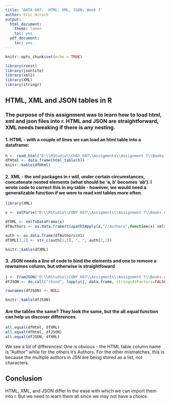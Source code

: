 ```yaml
---
title: 'DATA 607:  HTML, XML, JSON; Week 7'
author: Eric Hirsch
output:
  html_document:
    theme: lumen
    toc: yes
  pdf_document:
    toc: yes
---
```


```r
knitr::opts_chunk$set(echo = TRUE)
```

```r
library(rvest)
library(jsonlite)
library(xml2)
library(XML)
library(stringr)

```
## HTML, XML and JSON tables in R

### The purpose of this assignment was to learn how to load html, xml and json files into r.  HTML and JSON are straightforward, XML needs tweaking if there is any nesting.

#### 1. HTML - with a couple of lines we can load an html table into a dataframe:
```r
h <- read_html("D:\\RStudio\\CUNY_607\\Assigments\\Assignment 7\\Books.html.txt") 
dfHtml <- data.frame(html_table(h))
knitr::kable(dfHtml)
```

#### 2. XML - the xml packages in r will, under certain circumstances, concatenate nested elements (what should be 'a, b' becomes 'ab').  I wrote code to correct this in my table - however, we would need a generalizable function if we were to read xml tables more often. 

```r
library(XML)

x <- xmlParse("D:\\RStudio\\CUNY_607\\Assigments\\Assignment 7\\Books.nested.xml.txt")

dfXML <- xmlToDataFrame(x)
dfAuthors <- as.data.frame(t(xpathSApply(x,"//Authors",function(x) xmlSApply(x,xmlValue))))

auth <- as.data.frame(dfAuthors$V1)
dfXML[1,2] <- str_c(auth[1,1], ", ", auth[2,1])

knitr::kable(dfXML)
```

#### 3. JSON needs a line of code to bind the elements and one to remove a rownames column, but otherwise is straightfoward
```r
j <- fromJSON("D:\\RStudio\\CUNY_607\\Assigments\\Assignment 7\\Books.nested.json.txt")
dfJSON <- do.call("rbind", lapply(j, data.frame, stringsAsFactors=FALSE))

rownames(dfJSON) <- NULL

knitr::kable(dfJSON)
```
#### Are the tables the same? They look the same, but the all.equal function can help us discover differences.

```r
all.equal(dfHtml, dfXML)
all.equal(dfHtml, dfJSON)
all.equal(dfJSON, dfXML)
```

We see a lot of differences! One is obvious - the HTML table column name is "Author" while for the others it's Authors. For the other mismatches, this is because the multiple authors in JSN are being stored as a list, not characters.

## Conclusion

HTML, XML, and JSON differ in the ease with which we can import them into r.  But we need to learn them all since we may not have a choice.
